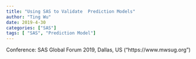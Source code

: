 ```yaml
---
title: "Using SAS to Validate  Prediction Models"
author: "Ting Wu"
date: 2019-4-30
categories: ["SAS"]
tags: [ "SAS", "Prediction Model"]
---
```




Conference: SAS Global Forum 2019, Dallas, US  ("https://www.mwsug.org")


